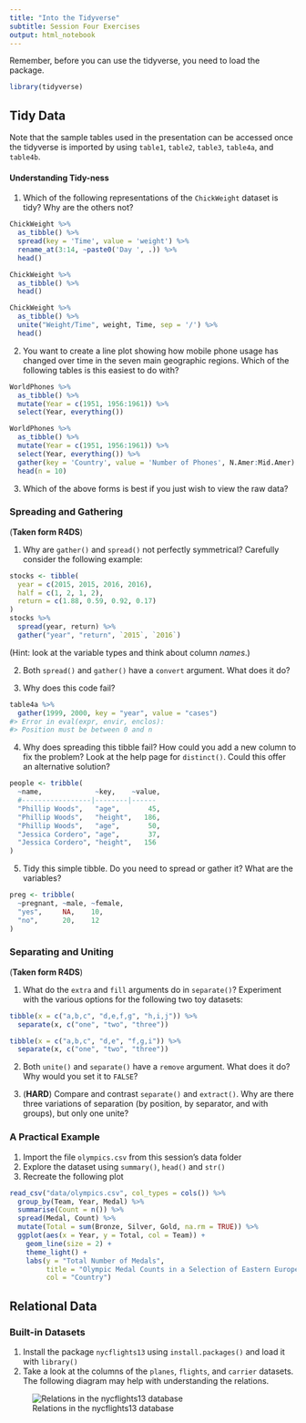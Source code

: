 ```yaml
---
title: "Into the Tidyverse"
subtitle: Session Four Exercises
output: html_notebook
---
```


Remember, before you can use the tidyverse, you need to load the package.

```r
library(tidyverse)
```


## Tidy Data

Note that the sample tables used in the presentation can be accessed once the tidyverse is imported by using `table1`, `table2`, `table3`, `table4a`, and `table4b`.

#### Understanding Tidy-ness

1. Which of the following representations of the `ChickWeight` dataset is tidy? Why are the others not?

```r
ChickWeight %>%
  as_tibble() %>%
  spread(key = 'Time', value = 'weight') %>%
  rename_at(3:14, ~paste0('Day ', .)) %>%
  head()
```

```r
ChickWeight %>%
  as_tibble() %>%
  head()
```

```r
ChickWeight %>%
  as_tibble() %>%
  unite("Weight/Time", weight, Time, sep = '/') %>%
  head()
```

2. You want to create a line plot showing how mobile phone usage has changed over time in the seven main geographic regions. Which of the following tables is this easiest to do with?

```r
WorldPhones %>% 
  as_tibble() %>%
  mutate(Year = c(1951, 1956:1961)) %>%
  select(Year, everything())
```

```r
WorldPhones %>% 
  as_tibble() %>%
  mutate(Year = c(1951, 1956:1961)) %>%
  select(Year, everything()) %>%
  gather(key = 'Country', value = 'Number of Phones', N.Amer:Mid.Amer) %>%
  head(n = 10)
```

3. Which of the above forms is best if you just wish to view the raw data?

### Spreading and Gathering

(**Taken form R4DS**)

1. Why are `gather()` and `spread()` not perfectly symmetrical? Carefully consider the following example:

```r
stocks <- tibble(
  year = c(2015, 2015, 2016, 2016),
  half = c(1, 2, 1, 2),
  return = c(1.88, 0.59, 0.92, 0.17)
)
stocks %>%
  spread(year, return) %>%
  gather("year", "return", `2015`, `2016`)
```

(Hint: look at the variable types and think about column _names_.)

2. Both `spread()` and `gather()` have a `convert` argument. What does it do?

3. Why does this code fail?

```r
table4a %>%
  gather(1999, 2000, key = "year", value = "cases")
#> Error in eval(expr, envir, enclos):
#> Position must be between 0 and n
```

4. Why does spreading this tibble fail? How could you add a new column to fix the problem? Look at the help page for `distinct()`. Could this offer an alternative solution?

```r
people <- tribble(
  ~name,             ~key,    ~value,
  #-----------------|--------|------
  "Phillip Woods",   "age",       45,
  "Phillip Woods",   "height",   186,
  "Phillip Woods",   "age",       50,
  "Jessica Cordero", "age",       37,
  "Jessica Cordero", "height",   156
)
```

5. Tidy this simple tibble. Do you need to spread or gather it? What are the variables?

```r
preg <- tribble(
  ~pregnant, ~male, ~female,
  "yes",     NA,    10,
  "no",      20,    12
)
```

### Separating and Uniting

(**Taken form R4DS**)

1. What do the `extra` and `fill` arguments do in `separate()`? Experiment with the various options for the following two toy datasets:

```r
tibble(x = c("a,b,c", "d,e,f,g", "h,i,j")) %>% 
  separate(x, c("one", "two", "three"))

tibble(x = c("a,b,c", "d,e", "f,g,i")) %>% 
  separate(x, c("one", "two", "three"))
```

2. Both `unite()` and `separate()` have a `remove` argument. What does it do? Why would you set it to `FALSE`?

3. (**HARD**) Compare and contrast `separate()` and `extract()`. Why are there three variations of separation (by position, by separator, and with groups), but only one unite?

### A Practical Example

1. Import the file `olympics.csv` from this session's data folder
2. Explore the dataset using `summary()`, `head()` and `str()`
3. Recreate the following plot

```r
read_csv("data/olympics.csv", col_types = cols()) %>%
  group_by(Team, Year, Medal) %>%
  summarise(Count = n()) %>%
  spread(Medal, Count) %>%
  mutate(Total = sum(Bronze, Silver, Gold, na.rm = TRUE)) %>%
  ggplot(aes(x = Year, y = Total, col = Team)) +
    geom_line(size = 2) +
    theme_light() +
    labs(y = "Total Number of Medals",
         title = "Olympic Medal Counts in a Selection of Eastern European Countries",
         col = "Country")
```

## Relational Data

### Built-in Datasets

1. Install the package `nycflights13` using `install.packages()` and load it with `library()`
2. Take a look at the columns of the `planes`, `flights`, and `carrier` datasets. The following diagram may help with understanding the relations.

![Relations in the nycflights13 database](images/relational-nycflights.png)
